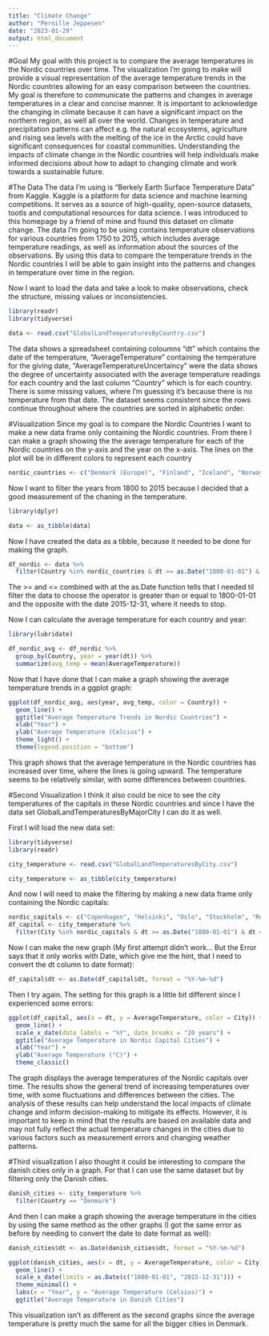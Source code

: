 ```yaml
---
title: "Climate Change"
author: "Pernille Jeppesen"
date: "2023-01-29"
output: html_document
---
```

#Goal 
My goal with this project is to compare the average temperatures in the Nordic countries over time. The visualization I'm going to make will provide a visual representation of the average temperature trends in the Nordic countries allowing for an easy comparison between the countries. My goal is therefore to communicate the patterns and changes in average temperatures in a clear and concise manner. 
It is important to acknowledge the changing in climate because it can have a significant impact on the northern region, as well all over the world. 
Changes in temperature and precipitation patterns can affect e.g. the natural ecosystems, agriculture and rising sea levels with the melting of the ice in the Arctic could have significant consequences for coastal communities. 
Understanding the impacts of climate change in the Nordic countries will help individuals make informed decisions about how to adapt to changing climate and work towards a sustainable future. 

#The Data
The data I'm using is "Berkely Earth Surface Temperature Data" from Kaggle. Kaggle is a platform for data science and machine learning competitions. It serves as a source of high-quality, open-source datasets, tootls and computational resources for data science. I was introduced to this homepage by a friend of mine and found this dataset on climate change. 
The data I'm going to be using contains temperature observations for various countries from 1750 to 2015, which includes average temperature readings, as well as information about the sources of the observations. By using this data to compare the temperature trends in the Nordic countries I will be able to gain insight into the patterns and changes in temperature over time in the region. 

Now I want to load the data and take a look to make observations, check the structure, missing values or inconsistencies. 
```r
library(readr)
library(tidyverse)

data <- read.csv("GlobalLandTemperaturesByCountry.csv")
```
The data shows a spreadsheet containing coloumns "dt" which contains the date of the temperature, "AverageTemperature" containing the temperature for the giving date, "AverageTemperatureUncertaincy" were the data shows the degree of uncertainty associated with the average temperature readings for each country and the last column "Country" which is for each country. 
There is some missing values, where I'm guessing it's because there is no temperature from that date. 
The dataset seems consistent since the rows continue throughout where the countries are sorted in alphabetic order. 

#Visualization
Since my goal is to compare the Nordic Countries I want to make a new data frame only containing the Nordic countries. From there I can make a graph showing the the average temperature for each of the Nordic countries on the y-axis and the year on the x-axis. The lines on the plot will be in different colors to represent each country
```r
nordic_countries <- c("Denmark (Europe)", "Finland", "Iceland", "Norway", "Sweden")

```
Now I want to filter the years from 1800 to 2015 because I decided that a good measurement of the chaning in the temperature. 
```r
library(dplyr)

data <- as_tibble(data)
```
Now I have created the data as a tibble, because it needed to be done for making the graph. 

```r
df_nordic <- data %>%
  filter(Country %in% nordic_countries & dt >= as.Date("1800-01-01") & dt <= as.Date("2015-12-31"))
```
The >= and <= combined with at the as.Date function tells that I needed til filter the data to choose the operator is greater than or equal to 1800-01-01 and the opposite with the date 2015-12-31, where it needs to stop. 

Now I can calculate the average temperature for each country and year:
```r
library(lubridate)

df_nordic_avg <- df_nordic %>%
  group_by(Country, year = year(dt)) %>%
  summarize(avg_temp = mean(AverageTemperature))
```
Now that I have done that I can make a graph showing the average temperature trends in a ggplot graph: 

```r
ggplot(df_nordic_avg, aes(year, avg_temp, color = Country)) +
  geom_line() +
  ggtitle("Average Temperature Trends in Nordic Countries") +
  xlab("Year") +
  ylab("Average Temperature (Celcius") +
  theme_light() +
  theme(legend.position = "bottom")
```
This graph shows that the average temperature in the Nordic countries has increased over time, where the lines is going upward. 
The temperature seems to be relatively similar, with some differences between countries. 

#Second Visualization
I think it also could be nice to see the city temperatures of the capitals in these Nordic countries and since I have the data set GlobalLandTemperaturesByMajorCity I can do it as well. 

First I will load the new data set:
```r
library(tidyverse)
library(readr)

city_temperature <- read.csv("GlobalLandTemperaturesByCity.csv")

city_temperature <- as_tibble(city_temperature)
```

And now I will need to make the filtering by making a new data frame only containing the Nordic capitals:
```r
nordic_capitals <- c("Copenhagen", "Helsinki", "Oslo", "Stockholm", "Reykjavik")
df_capital <- city_temperature %>% 
  filter(City %in% nordic_capitals & dt >= as.Date("1800-01-01") & dt <= as.Date("2015-12-31"))

```

Now I can make the new graph (My first attempt didn't work... But the Error says that it only works with Date, which give me the hint, that I need to convert the dt column to date format):
```r
df_capital$dt <- as.Date(df_capital$dt, format = "%Y-%m-%d")
```

Then I try again. The setting for this graph is a little bit different since I experienced some errors:
```r
ggplot(df_capital, aes(x = dt, y = AverageTemperature, color = City)) +
  geom_line() +
  scale_x_date(date_labels = "%Y", date_breaks = "20 years") +
  ggtitle("Average Temperature in Nordic Capital Cities") +
  xlab("Year") +
  ylab("Average Temperature (°C)") +
  theme_classic()
```
The graph displays the average temperatures of the Nordic capitals over time. The results show the general trend of increasing temperatures over time, with some fluctuations and differences between the cities. The analysis of these results can help understand the local impacts of climate change and inform decision-making to mitigate its effects. However, it is important to keep in mind that the results are based on available data and may not fully reflect the actual temperature changes in the cities due to various factors such as measurement errors and changing weather patterns.

#Third visualization
I also thought it could be interesting to compare the danish cities only in a graph. 
For that I can use the same dataset but by filtering only the Danish cities. 
```r
danish_cities <- city_temperature %>%
  filter(Country == "Denmark")
```
And then I can make a graph showing the average temperature in the cities by using the same method as the other graphs (I got the same error as before by needing to convert the date to date format as well): 

```r
danish_cities$dt <- as.Date(danish_cities$dt, format = "%Y-%m-%d")

ggplot(danish_cities, aes(x = dt, y = AverageTemperature, color = City)) +
  geom_line() +
  scale_x_date(limits = as.Date(c("1800-01-01", "2015-12-31"))) +
  theme_minimal() +
  labs(x = "Year", y = "Average Temperature (Celsius)") +
  ggtitle("Average Temperature in Danish Cities")
```
This visualization isn't as different as the second graphs since the average temperature is pretty much the same for all the bigger cities in Denmark. 
